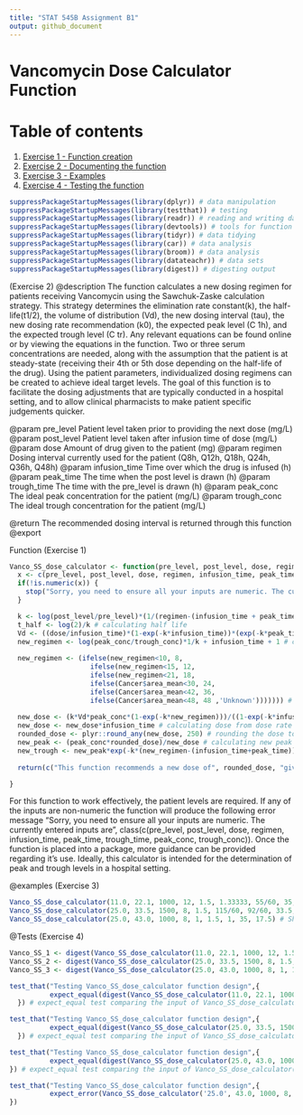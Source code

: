 ```yaml
---
title: "STAT 545B Assignment B1"
output: github_document
---
```

# Vancomycin Dose Calculator Function

# Table of contents
1. [Exercise 1 - Function creation](#Exercise 1)
2. [Exercise 2 - Documenting the function](#Exercise 2)
3. [Exercise 3 - Examples](#Exercise 3)
4. [Exercise 4 - Testing the function](#Exercise 4)

```r
suppressPackageStartupMessages(library(dplyr)) # data manipulation
suppressPackageStartupMessages(library(testthat)) # testing
suppressPackageStartupMessages(library(readr)) # reading and writing data
suppressPackageStartupMessages(library(devtools)) # tools for function
suppressPackageStartupMessages(library(tidyr)) # data tidying
suppressPackageStartupMessages(library(car)) # data analysis
suppressPackageStartupMessages(library(broom)) # data analysis
suppressPackageStartupMessages(library(datateachr)) # data sets
suppressPackageStartupMessages(library(digest)) # digesting output
```


<a name="Exercise 2"></a>

(Exercise 2)
@description The function calculates a new dosing regimen for patients receiving Vancomycin using the Sawchuk-Zaske calculation strategy. This strategy determines the elimination rate constant(k), the half-life(t1/2), the volume of distribution (Vd), the new dosing interval (tau), the new dosing rate recommendation (k0), the expected peak level (C 1h), and the expected trough level (C tr). Any relevant equations can be found online or by viewing the equations in the function. Two or three serum concentrations are needed, along with the assumption that the patient is at steady-state (receiving their 4th or 5th dose depending on the half-life of the drug). Using the patient parameters, individualized dosing regimens can be created to achieve ideal target levels. The goal of this function is to facilitate the dosing adjustments that are typically conducted in a hospital setting, and to allow clinical pharmacists to make patient specific judgements quicker. 

@param pre_level Patient level taken prior to providing the next dose (mg/L)
@param post_level Patient level taken after infusion time of dose (mg/L)
@param dose Amount of drug given to the patient (mg)
@param regimen Dosing interval currently used for the patient (Q8h, Q12h, Q18h, Q24h, Q36h, Q48h)
@param infusion_time Time over which the drug is infused (h)
@param peak_time The time when the post level is drawn (h)
@param trough_time The time with the pre_level is drawn (h)
@param peak_conc The ideal peak concentration for the patient (mg/L)
@param trough_conc The ideal trough concentration for the patient (mg/L)

@return The recommended dosing interval is returned through this function 
@export 

<a name="Exercise 1"></a>

Function (Exercise 1)
```r
Vanco_SS_dose_calculator <- function(pre_level, post_level, dose, regimen, infusion_time, peak_time, trough_time, peak_conc, trough_conc) {
  x <- c(pre_level, post_level, dose, regimen, infusion_time, peak_time, trough_time, peak_conc, trough_conc) # storing inputs
  if(!is.numeric(x)) {
    stop("Sorry, you need to ensure all your inputs are numeric. The currently entered inputs are ", class(pre_level), " ", class(post_level), " ", class(post_level)," ", class(dose)," ", class(regimen)," ", class(infusion_time)," ",class(peak_time)," ", class(trough_time)," ", class(peak_conc)," ", class(trough_conc)) # check to see if the inputs are numeric
  }

  k <- log(post_level/pre_level)*(1/(regimen-(infusion_time + peak_time + trough_time))) # calculating elimination rate constant
  t_half <- log(2)/k # calculating half life
  Vd <- ((dose/infusion_time)*(1-exp(-k*infusion_time))*(exp(-k*peak_time)))/(k*post_level*(1-exp(-k*regimen))) # calculating volume of distribution
  new_regimen <- log(peak_conc/trough_conc)*1/k + infusion_time + 1 # calculating new regimen
  
  new_regimen <- (ifelse(new_regimen<10, 8,
                    ifelse(new_regimen<15, 12,
                    ifelse(new_regimen<21, 18, 
                    ifelse(Cancer$area_mean<30, 24, 
                    ifelse(Cancer$area_mean<42, 36,
                    ifelse(Cancer$area_mean<48, 48 ,'Unknown'))))))) # rounding regimen to appropriate time
  
  new_dose <- (k*Vd*peak_conc*(1-exp(-k*new_regimen)))/((1-exp(-k*infusion_time))*(exp(-k*peak_time))) # determining new dose rate
  new_dose <- new_dose*infusion_time # calculating dose from dose rate
  rounded_dose <- plyr::round_any(new_dose, 250) # rounding the dose to nearest available formulation
  new_peak <- (peak_conc*rounded_dose)/new_dose # calculating new peak level
  new_trough <- new_peak*exp(-k*(new_regimen-(infusion_time+peak_time))) # calculating new trough level
  
  return(c("This function recommends a new dose of", rounded_dose, "given over Q", new_regimen, "h. This will produce a peak of", new_peak, "and a trough value of", new_trough)) # function return

}
```

<p>For this function to work effectively, the patient levels are required. If any of the inputs are non-numeric the function will produce the following error message "Sorry, you need to ensure all your inputs are numeric. The currently entered inputs are ", class(c(pre_level, post_level, dose, regimen, infusion_time, peak_time, trough_time, peak_conc, trough_conc)). Once the function is placed into a package, more guidance can be provided regarding it's use. Ideally, this calculator is intended for the determination of peak and trough levels in a hospital setting.</p>

<a name="Exercise 3"></a>

@examples (Exercise 3)
```r
Vanco_SS_dose_calculator(11.0, 22.1, 1000, 12, 1.5, 1.33333, 55/60, 35, 17.5) # Should be "This function recommends a new dose of", 1500,"given over Q",12,"h",". This will produce a peak of", 33.15,"and a trough value of", 15.2692370301831
Vanco_SS_dose_calculator(25.0, 33.5, 1500, 8, 1.5, 115/60, 92/60, 33.5, 17.5) # Should be "This function recommends a new dose of", 1500,"given over Q",8,"h",". This will produce a peak of", 33.5,"and a trough value of", 21.5794478677179
Vanco_SS_dose_calculator(25.0, 43.0, 1000, 8, 1, 1.5, 1, 35, 17.5) # Should be "This function recommends a new dose of", 750,"given over Q",8,"h",". This will produce a peak of", 32.25,"and a trough value of", 16.6211709853472
```

<a name="Exercise 4"></a>

@Tests (Exercise 4)
```r
Vanco_SS_1 <- digest(Vanco_SS_dose_calculator(11.0, 22.1, 1000, 12, 1.5, 1.33333, 55/60, 35, 17.5)) # digesting the Vanco_SS_dose_calculator input
Vanco_SS_2 <- digest(Vanco_SS_dose_calculator(25.0, 33.5, 1500, 8, 1.5, 115/60, 92/60, 33.5, 17.5)) # digesting the Vanco_SS_dose_calculator input
Vanco_SS_3 <- digest(Vanco_SS_dose_calculator(25.0, 43.0, 1000, 8, 1, 1.5, 1, 35, 17.5)) # digesting the Vanco_SS_dose_calculator input
```

```r
test_that("Testing Vanco_SS_dose_calculator function design",{ 
          expect_equal(digest(Vanco_SS_dose_calculator(11.0, 22.1, 1000, 12, 1.5, 1.33333, 55/60, 35, 17.5)), Vanco_SS_1)
  }) # expect_equal test comparing the input of Vanco_SS_dose_calculator(11.0, 22.1, 1000, 12, 1.5, 1.33333, 55/60, 35, 17.5) to the digested input
```

```r
test_that("Testing Vanco_SS_dose_calculator function design",{ 
          expect_equal(digest(Vanco_SS_dose_calculator(25.0, 33.5, 1500, 8, 1.5, 115/60, 92/60, 33.5, 17.5)), Vanco_SS_2)
  }) # expect_equal test comparing the input of Vanco_SS_dose_calculator(25.0, 33.5, 1500, 8, 1.5, 115/60, 92/60, 33.5, 17.5) to the digested input
```

```r
test_that("Testing Vanco_SS_dose_calculator function design",{ 
          expect_equal(digest(Vanco_SS_dose_calculator(25.0, 43.0, 1000, 8, 1, 1.5, 1, 35, 17.5)), Vanco_SS_3)
}) # expect_equal test comparing the input of Vanco_SS_dose_calculator(25.0, 43.0, 1000, 8, 1, 1.5, 1, 35, 17.5) to the digested input
```

```r
test_that("Testing Vanco_SS_dose_calculator function design",{
          expect_error(Vanco_SS_dose_calculator('25.0', 43.0, 1000, 8, 1, 1.5, 1, 35, 17.5), "Sorry, you need to ensure all your inputs are numeric. The currently entered inputs are character numeric numeric numeric numeric numeric numeric numeric numeric numeric") # expect_error test comparing the input error to the predicted error
})
```







